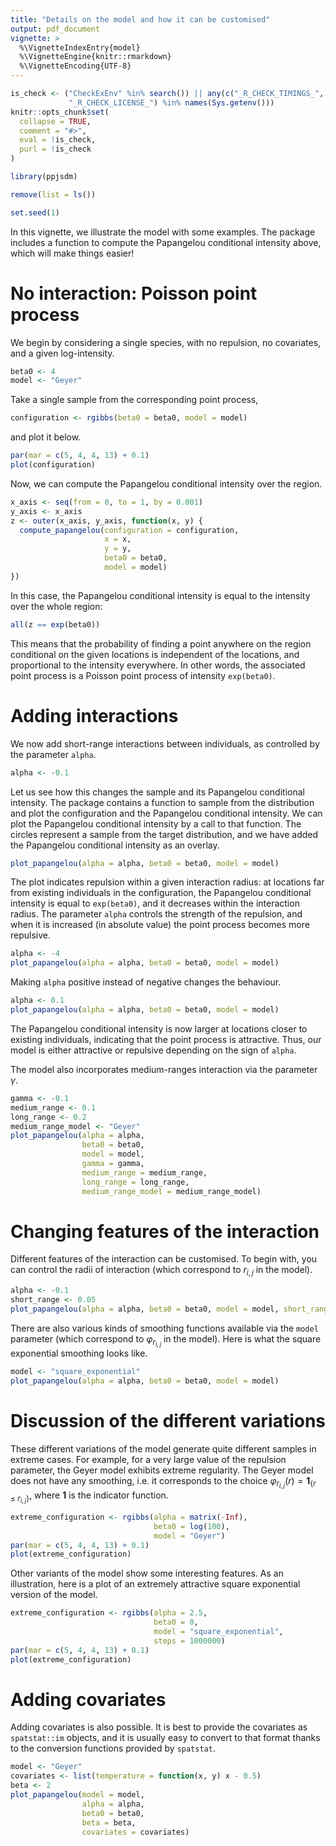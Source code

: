 ```yaml
---
title: "Details on the model and how it can be customised"
output: pdf_document
vignette: >
  %\VignetteIndexEntry{model}
  %\VignetteEngine{knitr::rmarkdown}
  %\VignetteEncoding{UTF-8}
---
```


```r
is_check <- ("CheckExEnv" %in% search()) || any(c("_R_CHECK_TIMINGS_",
             "_R_CHECK_LICENSE_") %in% names(Sys.getenv()))
knitr::opts_chunk$set(
  collapse = TRUE,
  comment = "#>",
  eval = !is_check,
  purl = !is_check
)
```

```r
library(ppjsdm)

remove(list = ls())

set.seed(1)
```

In this vignette, we illustrate the model with some examples.
The package includes a function to compute the Papangelou conditional intensity above, which will make things easier!

# No interaction: Poisson point process

We begin by considering a single species, with no repulsion, no covariates, and a given log-intensity.

```r
beta0 <- 4
model <- "Geyer"
```

Take a single sample from the corresponding point process,

```r
configuration <- rgibbs(beta0 = beta0, model = model)
```

and plot it below.

```r
par(mar = c(5, 4, 4, 13) + 0.1)
plot(configuration)
```

Now, we can compute the Papangelou conditional intensity over the region.

```r
x_axis <- seq(from = 0, to = 1, by = 0.001)
y_axis <- x_axis
z <- outer(x_axis, y_axis, function(x, y) {
  compute_papangelou(configuration = configuration, 
                     x = x, 
                     y = y, 
                     beta0 = beta0, 
                     model = model)
})
```

In this case, the Papangelou conditional intensity is equal to the intensity over the whole region:

```r
all(z == exp(beta0))
```

This means that the probability of finding a point anywhere on the region conditional on the given locations is independent of the locations, and proportional to the intensity everywhere.
In other words, the associated point process is a Poisson point process of intensity `exp(beta0)`.

# Adding interactions

We now add short-range interactions between individuals, as controlled by the parameter `alpha`.

```r
alpha <- -0.1
```

Let us see how this changes the sample and its Papangelou conditional intensity.
The package contains a function to sample from the distribution and plot the configuration and the Papangelou conditional intensity.
We can plot the Papangelou conditional intensity by a call to that function.
The circles represent a sample from the target distribution, and we have added the Papangelou conditional intensity as an overlay.

```r
plot_papangelou(alpha = alpha, beta0 = beta0, model = model)
```

The plot indicates repulsion within a given interaction radius: at locations far from existing individuals in the configuration, the Papangelou conditional intensity is equal to `exp(beta0)`, and it decreases within the interaction radius.
The parameter `alpha` controls the strength of the repulsion, and when it is increased (in absolute value) the point process becomes more repulsive.

```r
alpha <- -4
plot_papangelou(alpha = alpha, beta0 = beta0, model = model)
```

Making `alpha` positive instead of negative changes the behaviour.

```r
alpha <- 0.1
plot_papangelou(alpha = alpha, beta0 = beta0, model = model)
```

The Papangelou conditional intensity is now larger at locations closer to existing individuals, indicating that the point process is attractive.
Thus, our model is either attractive or repulsive depending on the sign of `alpha`.

The model also incorporates medium-ranges interaction via the parameter $\gamma$.
```r
gamma <- -0.1
medium_range <- 0.1
long_range <- 0.2
medium_range_model <- "Geyer"
plot_papangelou(alpha = alpha, 
                beta0 = beta0, 
                model = model, 
                gamma = gamma, 
                medium_range = medium_range,
                long_range = long_range,
                medium_range_model = medium_range_model)
```

# Changing features of the interaction

Different features of the interaction can be customised.
To begin with, you can control the radii of interaction (which correspond to $r_{i,j}$ in the model).

```r
alpha <- -0.1
short_range <- 0.05
plot_papangelou(alpha = alpha, beta0 = beta0, model = model, short_range = short_range)
```

There are also various kinds of smoothing functions available via the `model` parameter (which correspond to $\varphi_{r_{i,j}}$ in the model).
Here is what the square exponential smoothing looks like.

```r
model <- "square_exponential"
plot_papangelou(alpha = alpha, beta0 = beta0, model = model)
```

# Discussion of the different variations

These different variations of the model generate quite different samples in extreme cases.
For example, for a very large value of the repulsion parameter, the Geyer model exhibits extreme regularity.
The Geyer model does not have any smoothing, i.e. it corresponds to the choice $\varphi_{r_{i,j}}(r)=\mathbf1_{\{r\le r_{i,j}\}}$, where $\mathbf1$ is the indicator function.

```r
extreme_configuration <- rgibbs(alpha = matrix(-Inf),
                                beta0 = log(100),
                                model = "Geyer")
par(mar = c(5, 4, 4, 13) + 0.1)
plot(extreme_configuration)
```

Other variants of the model show some interesting features.
As an illustration, here is a plot of an extremely attractive square exponential version of the model.

```r
extreme_configuration <- rgibbs(alpha = 2.5,
                                beta0 = 0,
                                model = "square_exponential",
                                steps = 1000000)
par(mar = c(5, 4, 4, 13) + 0.1)
plot(extreme_configuration)
```

# Adding covariates

Adding covariates is also possible.
It is best to provide the covariates as `spatstat::im` objects, and it is usually easy to convert to that format thanks to the conversion functions provided by `spatstat`.

```r
model <- "Geyer"
covariates <- list(temperature = function(x, y) x - 0.5)
beta <- 2
plot_papangelou(model = model,
                alpha = alpha,
                beta0 = beta0,
                beta = beta,
                covariates = covariates)
```

<!-- # Multiple species setting -->

<!-- The package is in fact meant to work in a multiple species setting, so let us give an example in that case. -->

<!-- ```{r} -->
<!-- beta0 <- c(4, 4) -->
<!-- alpha <- cbind(c(-1, 0.1), c(0.1, -0.5)) -->
<!-- gamma <- cbind(c(-0.5, 0), c(0, -0.5)) -->
<!-- model <- "square_bump" -->
<!-- medium_range_model <- "square_exponential" -->
<!-- short_range <- cbind(c(0.05, 0.1), c(0.1, 0.2)) -->
<!-- medium_range <- cbind(c(0.075, 0), c(0, 0.2)) -->
<!-- long_range <- cbind(c(0.15, 0), c(0, 0.4)) -->
<!-- ``` -->

<!-- As in the previous sections, we sample from this distribution and compute the corresponding Papangelou conditional intensity for an individual of the first species. -->

<!-- ```{r} -->
<!-- plot_papangelou(model = model, -->
<!--                 medium_range_model = medium_range_model, -->
<!--                 alpha = alpha, -->
<!--                 beta0 = beta0, -->
<!--                 gamma = gamma, -->
<!--                 short_range = short_range, -->
<!--                 medium_range = medium_range, -->
<!--                 long_range = long_range) -->
<!-- ``` -->

<!-- It can be seen that the new individual exhibits repulsion from individuals of its own species (the circles) and is instead attracted to individuals of the other species (the triangles). -->
